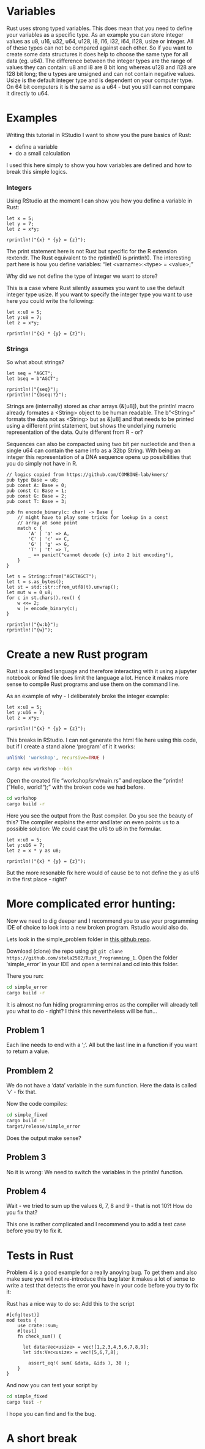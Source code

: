 # Variables

Rust uses strong typed variables. This does mean that you need to define your variables as a specific type.
As an example you can store integer values as u8, u16, u32, u64, u128, i8, i16, i32, i64, i128, usize or integer.
All of these types can not be compared against each other. So if you want to create some data structures it does help to choose the same type for all data (eg. u64). 
The difference between the integer types are the range of values they can contain: u8 and i8 are 8 bit long whereas u128 and i128 are 128 bit long; the u types are unsigned and can not contain negative values. 
Usize is the default integer type and is dependent on your computer type. On 64 bit computers it is the same as a u64 - but you still can not compare it directly to u64.

# Examples

Writing this tutorial in RStudio I want to show you the pure basics of Rust:

- define a variable
- do a small calculation

I used this here simply to show you how variables are defined and how to break this simple logics.

### Integers

Using RStudio at the moment I can show you how you define a variable in Rust:

```extendr
let x = 5;
let y = 7;
let z = x*y;

rprintln!("{x} * {y} = {z}");
```

The print statement here is not Rust but specific for the R extension rextendr.
The Rust equivalent to the rptintln!() is println!().
The interesting part here is how you define variables: "let \<varname\>:\<type\> = \<value\>;"

Why did we not define the type of integer we want to store?

This is a case where Rust silently assumes you want to use the default integer type usize.
If you want to specify the integer type you want to use here you could write the following:

```extendr
let x:u8 = 5;
let y:u8 = 7;
let z = x*y;

rprintln!("{x} * {y} = {z}");
```

### Strings

So what about strings?

```extendr
let seq = "AGCT";
let bseq = b"AGCT";

rprintln!("{seq}");
rprintln!("{bseq:?}");
```

Strings are (internally) stored as char arrays (&[u8]), but the println! macro already formates a \<String\> object to be human readable. The b"\<String\>" formats the data not as \<String> but as &[u8] and that needs to be printed using a different print statement, but shows the underlying numeric representation of the data. Quite different from R - or?


Sequences can also be compacted using two bit per nucleotide and then a single u64 can contain the same info as a 32bp String.
With being an integer this representation of a DNA sequence opens up possibilities that you do simply not have in R.

```extendr
// logics copied from https://github.com/COMBINE-lab/kmers/
pub type Base = u8;
pub const A: Base = 0;
pub const C: Base = 1;
pub const G: Base = 2;
pub const T: Base = 3;

pub fn encode_binary(c: char) -> Base {
    // might have to play some tricks for lookup in a const
    // array at some point
    match c {
        'A' | 'a' => A,
        'C' | 'c' => C,
        'G' | 'g' => G,
        'T' | 't' => T,
        _ => panic!("cannot decode {c} into 2 bit encoding"),
    }
}

let s = String::from("AGCTAGCT");
let t = s.as_bytes();
let st = std::str::from_utf8(t).unwrap();
let mut w = 0_u8;
for c in st.chars().rev() {
    w <<= 2;
    w |= encode_binary(c);
}

rprintln!("{w:b}");
rprintln!("{w}");

```
# Create a new Rust program 

Rust is a compiled language and therefore interacting with it using a jupyter notebook or Rmd file does limit the language a lot.
Hence it makes more sense to compile Rust programs and use them on the command line. 

As an example of why - I deliberately broke the integer example:

```
let x:u8 = 5;
let y:u16 = 7;
let z = x*y;

rprintln!("{x} * {y} = {z}");
```

This breaks in RStudio. I can not generate the html file here using this code, but if I create a stand alone 'program' of it it works:


```r
unlink( 'workshop', recursive=TRUE )
```

```bash
cargo new workshop --bin
```

Open the created file "workshop/srv/main.rs" and replace the "println!("Hello, world!");" with the broken code we had before.

```bash
cd workshop
cargo build -r
```

Here you see the output from the Rust compiler. Do you see the beauty of this?
The compiler explains the error and later on even points us to a possible solution:
We could cast the u16 to u8 in the formular.

```extendr
let x:u8 = 5;
let y:u16 = 7;
let z = x * y as u8;

rprintln!("{x} * {y} = {z}");
```

But the more resonable fix here would of cause be to not define the y as u16 in the first place - right?

# More complicated error hunting:

Now we need to dig deeper and I recommend you to use your programming IDE of choice to look into a new broken program. Rstudio would also do.

Lets look in the simple_problem folder in [this github repo](https://github.com/stela2502/Rust_Programming_1).

Download (clone) the repo using git ``git clone https://github.com/stela2502/Rust_Programming_1``. Open the folder 'simple_error' in your IDE and open a terminal and cd into this folder.

There you run:
```bash
cd simple_error
cargo build -r
```

It is almost no fun hiding programming erros as the compiler will already tell you what to do - right?
I think this nevertheless will be fun...

## Problem 1

Each line needs to end with a ';'. All but the last line in a function if you want to return a value.

## Promblem 2

We do not have a 'data' variable in the sum function. Here the data is called 'v' - fix that.

Now the code compiles:
```bash
cd simple_fixed
cargo build -r
target/release/simple_error
```

Does the output make sense?

## Problem 3

No it is wrong: We need to switch the variables in the println! function.

## Problem 4

Wait - we tried to sum up the values 6, 7, 8 and 9 - that is not 10?!
How do you fix that?

This one is rather complicated and I recommend you to add a test case before you try to fix it.


# Tests in Rust

Problem 4 is a good example for a really anoying bug. To get them and also make sure you will not re-introduce this bug later it makes a lot of sense to write a test that detects the error you have in your code before you try to fix it:


Rust has a nice way to do so:
Add this to the script

```
#[cfg(test)]
mod tests {
    use crate::sum;
    #[test]
    fn check_sum() {
      
      let data:Vec<usize> = vec![1,2,3,4,5,6,7,8,9];
      let ids:Vec<usize> = vec![5,6,7,8];
      
    	assert_eq!( sum( &data, &ids ), 30 );
    }
}
```

And now you can test your script by 

```bash
cd simple_fixed
cargo test -r
```

I hope you can find and fix the bug.

# A short break



